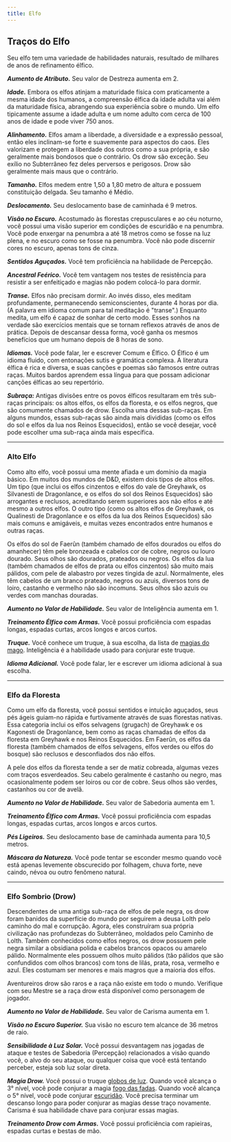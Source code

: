 ```yaml
---
title: Elfo
---
```


## Traços do Elfo

Seu elfo tem uma variedade de habilidades naturais, resultado de milhares de anos de refinamento élfico.

**_Aumento de Atributo._** Seu valor de Destreza aumenta em 2.

**_Idade._** Embora os elfos atinjam a maturidade física com praticamente a mesma idade dos humanos, a compreensão élfica da idade adulta vai além da maturidade física, abrangendo sua experiência sobre o mundo. Um elfo tipicamente assume a idade adulta e um nome adulto com cerca de 100 anos de idade e pode viver 750 anos.

**_Alinhamento._** Elfos amam a liberdade, a diversidade e a expressão pessoal, então eles inclinam-se forte e suavemente para aspectos do caos. Eles valorizam e protegem a liberdade dos outros como a sua própria, e são geralmente mais bondosos que o contrário. Os drow são exceção. Seu exílio no Subterrâneo fez deles perversos e perigosos. Drow são geralmente mais maus que o contrário.

**_Tamanho._** Elfos medem entre 1,50 a 1,80 metro de altura e possuem constituição delgada. Seu tamanho é Médio.

**_Deslocamento._** Seu deslocamento base de caminhada é 9 metros.

**_Visão no Escuro._** Acostumado às florestas crepusculares e ao céu noturno, você possui uma visão superior em condições de escuridão e na penumbra. Você pode enxergar na penumbra a até 18 metros como se fosse na luz plena, e no escuro como se fosse na penumbra. Você não pode discernir cores no escuro, apenas tons de cinza.

**_Sentidos Aguçados._** Você tem proficiência na habilidade de Percepção.

**_Ancestral Feérico._** Você tem vantagem nos testes de resistência para resistir a ser enfeitiçado e magias não podem colocá-lo para dormir.

**_Transe._** Elfos não precisam dormir. Ao invés disso, eles meditam profundamente, permanecendo semiconscientes, durante 4 horas por dia. (A palavra em idioma comum para tal meditação é "transe".) Enquanto medita, um elfo é capaz de sonhar de certo modo. Esses sonhos na verdade são exercícios mentais que se tornam reflexos através de anos de prática. Depois de descansar dessa forma, você ganha os mesmos benefícios que um humano depois de 8 horas de sono.

**_Idiomas._** Você pode falar, ler e escrever Comum e Élfico. O Élfico é um idioma fluido, com entonações sutis e gramática complexa. A literatura élfica é rica e diversa, e suas canções e poemas são famosos entre outras raças. Muitos bardos aprendem essa língua para que possam adicionar canções élficas ao seu repertório.

**_Subraça:_** Antigas divisões entre os povos élficos resultaram em três sub-raças principais: os altos elfos, os elfos da floresta, e os elfos negros, que são comumente chamados de drow. Escolha uma dessas sub-raças. Em alguns mundos, essas sub-raças são ainda mais divididas (como os elfos do sol e elfos da lua nos Reinos Esquecidos), então se você desejar, você pode escolher uma sub-raça ainda mais específica.

---

### Alto Elfo

Como alto elfo, você possui uma mente afiada e um domínio da magia básico. Em muitos dos mundos de D&D, existem dois tipos de altos elfos. Um tipo (que inclui os elfos cinzentos e elfos do vale de Greyhawk, os Silvanesti de Dragonlance, e os elfos do sol dos Reinos Esquecidos) são arrogantes e reclusos, acreditando serem superiores aos não elfos e até mesmo a outros elfos. O outro tipo (como os altos elfos de Greyhawk, os Qualinesti de Dragonlance e os elfos da lua dos Reinos Esquecidos) são mais comuns e amigáveis, e muitas vezes encontrados entre humanos e outras raças.

Os elfos do sol de Faerûn (também chamado de elfos dourados ou elfos do amanhecer) têm pele bronzeada e cabelos cor de cobre, negros ou louro dourado. Seus olhos são dourados, prateados ou negros. Os elfos da lua (também chamados de elfos de prata ou elfos cinzentos) são muito mais pálidos, com pele de alabastro por vezes tingida de azul. Normalmente, eles têm cabelos de um branco prateado, negros ou azuis, diversos tons de loiro, castanho e vermelho não são incomuns. Seus olhos são azuis ou verdes com manchas douradas.

**_Aumento no Valor de Habilidade._** Seu valor de Inteligência aumenta em 1.

**_Treinamento Élfico com Armas._** Você possui proficiência com espadas longas, espadas curtas, arcos longos e arcos curtos.

**_Truque._** Você conhece um truque, à sua escolha, da lista de [magias do mago](/kompendium/dnd5/spells?levelMin=0&levelMax=0&casters=wizard). Inteligência é a habilidade usado para conjurar este truque.

**_Idioma Adicional._** Você pode falar, ler e escrever um idioma adicional à sua escolha.

---

### Elfo da Floresta

Como um elfo da floresta, você possui sentidos e intuição aguçados, seus pés ágeis guiam-no rápida e furtivamente através de suas florestas nativas. Essa categoria inclui os elfos selvagens (grugach) de Greyhawk e os Kagonesti de Dragonlance, bem como as raças chamadas de elfos da floresta em Greyhawk e nos Reinos Esquecidos. Em Faerûn, os elfos da floresta (também chamados de elfos selvagens, elfos verdes ou elfos do bosque) são reclusos e desconfiados dos não elfos.

A pele dos elfos da floresta tende a ser de matiz cobreada, algumas vezes com traços esverdeados. Seu cabelo geralmente é castanho ou negro, mas ocasionalmente podem ser loiros ou cor de cobre. Seus olhos são verdes, castanhos ou cor de avelã.

**_Aumento no Valor de Habilidade._** Seu valor de Sabedoria aumenta em 1.

**_Treinamento Élfico com Armas._** Você possui proficiência com espadas longas, espadas curtas, arcos longos e arcos curtos.

**_Pés Ligeiros._** Seu deslocamento base de caminhada aumenta para 10,5 metros.

**_Máscara da Natureza._** Você pode tentar se esconder mesmo quando você está apenas levemente obscurecido por folhagem, chuva forte, neve caindo, névoa ou outro fenômeno natural.

---

### Elfo Sombrio (Drow)

Descendentes de uma antiga sub-raça de elfos de pele negra, os drow foram banidos da superfície do mundo por seguirem a deusa Lolth pelo caminho do mal e corrupção. Agora, eles construíram sua própria civilização nas profundezas do Subterrâneo, moldados pelo Caminho de Lolth. Também conhecidos como elfos negros, os drow possuem pele negra similar a obsidiana polida e cabelos brancos opacos ou amarelo pálido. Normalmente eles possuem olhos muito pálidos (tão pálidos que são confundidos com olhos brancos) com tons de lilás, prata, rosa, vermelho e azul. Eles costumam ser menores e mais magros que a maioria dos elfos.

Aventureiros drow são raros e a raça não existe em todo o mundo. Verifique com seu Mestre se a raça drow está disponível como personagem de jogador.

**_Aumento no Valor de Habilidade._** Seu valor de Carisma aumenta em 1.

**_Visão no Escuro Superior._** Sua visão no escuro tem alcance de 36 metros de raio.

**_Sensibilidade à Luz Solar._** Você possui desvantagem nas jogadas de ataque e testes de Sabedoria (Percepção) relacionados a visão quando você, o alvo do seu ataque, ou qualquer coisa que você está tentando perceber, esteja sob luz solar direta.

**_Magia Drow._** Você possui o truque [globos de luz](/kompendium/dnd5/spells?name=globos+de+luz). Quando você alcança o 3° nível, você pode conjurar a magia [fogo das fadas](/kompendium/dnd5/spells?name=fogo+das+fadas). Quando você alcança o 5° nível, você pode conjurar [escuridão](/kompendium/dnd5/spells?name=escuridão). Você precisa terminar um descanso longo para poder conjurar as magias desse traço novamente. Carisma é sua habilidade chave para conjurar essas magias.

**_Treinamento Drow com Armas._** Você possui proficiência com rapieiras, espadas curtas e bestas de mão.
